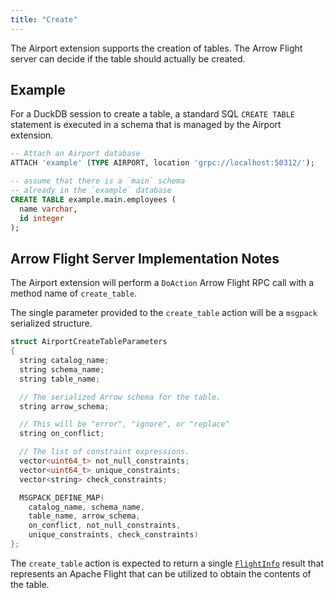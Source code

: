 ```yaml
---
title: "Create"
---
```


The Airport extension supports the creation of tables. The Arrow Flight server can decide if the table should actually be created.

## Example

For a DuckDB session to create a table, a standard SQL `CREATE TABLE` statement is executed in a schema that is managed by the Airport extension.

```sql
-- Attach an Airport database
ATTACH 'example' (TYPE AIRPORT, location 'grpc://localhost:50312/');

-- assume that there is a `main` schema
-- already in the `example` database
CREATE TABLE example.main.employees (
  name varchar,
  id integer
);
```

## Arrow Flight Server Implementation Notes

The Airport extension will perform a `DoAction` Arrow Flight RPC call with a method name of `create_table`.

The single parameter provided to the `create_table` action will be a `msgpack` serialized structure.

```c++
struct AirportCreateTableParameters
{
  string catalog_name;
  string schema_name;
  string table_name;

  // The serialized Arrow schema for the table.
  string arrow_schema;

  // This will be "error", "ignore", or "replace"
  string on_conflict;

  // The list of constraint expressions.
  vector<uint64_t> not_null_constraints;
  vector<uint64_t> unique_constraints;
  vector<string> check_constraints;

  MSGPACK_DEFINE_MAP(
    catalog_name, schema_name,
    table_name, arrow_schema,
    on_conflict, not_null_constraints,
    unique_constraints, check_constraints)
};
```

The `create_table` action is expected to return a single [`FlightInfo`](https://github.com/apache/arrow/blob/ac1f05f28e18e85ee55cf7aaf3c8ae1ffe0e92d7/format/Flight.proto#L275) result that represents an Apache Flight that can be utilized to obtain the contents of the table.

